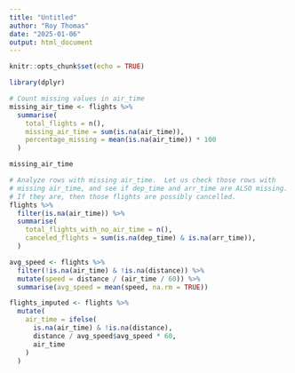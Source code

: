 ```yaml
---
title: "Untitled"
author: "Roy Thomas"
date: "2025-01-06"
output: html_document
---
```


```r
knitr::opts_chunk$set(echo = TRUE)
```

```r
library(dplyr)

# Count missing values in air_time
missing_air_time <- flights %>%
  summarise(
    total_flights = n(),
    missing_air_time = sum(is.na(air_time)),
    percentage_missing = mean(is.na(air_time)) * 100
  )

missing_air_time

```
```r
# Analyze rows with missing air_time.  Let us check those rows with 
# missing air_time, and see if dep_time and arr_time are ALSO missing.
# If they are, then those flights are possibly cancelled. 
flights %>%
  filter(is.na(air_time)) %>%
  summarise(
    total_flights_with_no_air_time = n(),
    canceled_flights = sum(is.na(dep_time) & is.na(arr_time)),
  )
```
```r
avg_speed <- flights %>%
  filter(!is.na(air_time) & !is.na(distance)) %>%
  mutate(speed = distance / (air_time / 60)) %>%
  summarise(avg_speed = mean(speed, na.rm = TRUE))

flights_imputed <- flights %>%
  mutate(
    air_time = ifelse(
      is.na(air_time) & !is.na(distance),
      distance / avg_speed$avg_speed * 60,
      air_time
    )
  )

```



